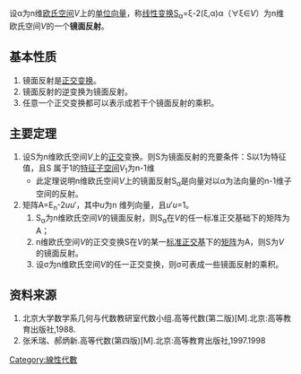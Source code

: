 {{expand language|1=en|page=|time=2019-04-29T05:29:07+00:00}}
{{nofootnotes|time=2009-08-23T04:23:03+00:00}}
设α为n维[[欧氏空间|欧氏空间]]''V''上的[[单位向量|单位向量]]，称[[线性变换|线性变换]]S<sub>α</sub>=ξ-2(ξ,α)α（∀ξ∈''V''）为n维欧氏空间''V''的一个'''镜面反射'''。

==基本性质==

#镜面反射是[[正交变换|正交变换]]。
#镜面反射的逆变换为镜面反射。
#任意一个正交变换都可以表示成若干个镜面反射的乘积。

==主要定理==

#设S为n维欧氏空间''V''上的[[正交|正交]]变换。则S为镜面反射的充要条件：S以1为特征值，且S 属于1的[[特征子空间|特征子空间]]''V''<sub>1</sub>为n-1维
#*此定理说明n维欧氏空间''V''上的镜面反射S<sub>α</sub>是向量对以α为法向量的n-1维子空间的反射。
#矩阵A=E<sub>n</sub>-2''uu''′，其中''u''为n 维列向量，且''u''′''u''=1。
##S<sub>α</sub>为n维欧氏空间''V''的镜面反射，则S<sub>α</sub>在''V''的任一标准正交基础下的矩阵为A；
##n维欧氏空间''V''的正交变换S在''V''的某一[[标准正交基|标准正交基]]下的[[矩阵|矩阵]]为A，则S为''V''的镜面反射。
##设σ为n维欧氏空间''V''的任一正交变换，则σ可表成一些镜面反射的乘积。

==资料来源==
#北京大学数学系几何与代数教研室代数小组.高等代数(第二版)[M].北京:高等教育出版社,1988.
#张禾瑞、郝炳新.高等代数(第四版)[M].北京:高等教育出版社,1997.1998

[[Category:線性代數|Category:線性代數]]